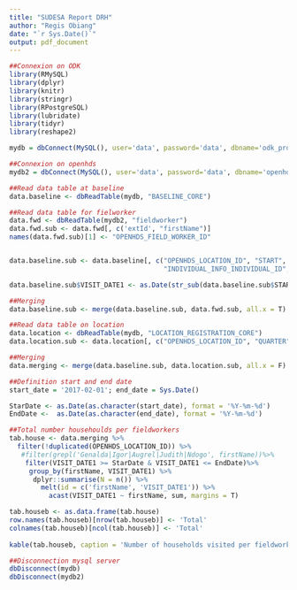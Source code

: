 ```yaml
---
title: "SUDESA Report DRH"
author: "Regis Obiang"
date: "`r Sys.Date()`"
output: pdf_document
---
```


```r

##Connexion on ODK
library(RMySQL)
library(dplyr)
library(knitr)
library(stringr)
library(RPostgreSQL)
library(lubridate)
library(tidyr)
library(reshape2)

mydb = dbConnect(MySQL(), user='data', password='data', dbname='odk_prod', host='192.168.1.62')

##Connexion on openhds
mydb2 = dbConnect(MySQL(), user='data', password='data', dbname='openhds', host='192.168.1.62')

##Read data table at baseline
data.baseline <- dbReadTable(mydb, "BASELINE_CORE")

##Read data table for fielworker
data.fwd <- dbReadTable(mydb2, "fieldworker")
data.fwd.sub <- data.fwd[, c('extId', "firstName")]
names(data.fwd.sub)[1] <- "OPENHDS_FIELD_WORKER_ID"


data.baseline.sub <- data.baseline[, c("OPENHDS_LOCATION_ID", "START", 
                                       "INDIVIDUAL_INFO_INDIVIDUAL_ID", "OPENHDS_FIELD_WORKER_ID")]

data.baseline.sub$VISIT_DATE1 <- as.Date(str_sub(data.baseline.sub$START , 1, 10), format = '%Y-%m-%d')

##Merging 
data.baseline.sub <- merge(data.baseline.sub, data.fwd.sub, all.x = T)

##Read data table on location
data.location <- dbReadTable(mydb, "LOCATION_REGISTRATION_CORE")
data.location.sub <- data.location[, c("OPENHDS_LOCATION_ID", "QUARTER")]

##Merging
data.merging <- merge(data.baseline.sub, data.location.sub, all.x = F)

##Definition start and end date
start_date = '2017-02-01'; end_date = Sys.Date()

StarDate <- as.Date(as.character(start_date), format = '%Y-%m-%d')
EndDate <-  as.Date(as.character(end_date), format = '%Y-%m-%d')

##Total number househoulds per fieldworkers
tab.house <- data.merging %>%
  filter(!duplicated(OPENHDS_LOCATION_ID)) %>%
   #filter(grepl('Genalda|Igor|Augrel|Judith|Ndogo', firstName))%>%
    filter(VISIT_DATE1 >= StarDate & VISIT_DATE1 <= EndDate)%>%
     group_by(firstName, VISIT_DATE1) %>%
      dplyr::summarise(N = n()) %>%
        melt(id = c('firstName', 'VISIT_DATE1')) %>%
          acast(VISIT_DATE1 ~ firstName, sum, margins = T)

tab.houseb <- as.data.frame(tab.house)
row.names(tab.houseb)[nrow(tab.houseb)] <- 'Total'
colnames(tab.houseb)[ncol(tab.houseb)] <- 'Total'
        
kable(tab.houseb, caption = 'Number of households visited per fieldworkers')

##Disconnection mysql server
dbDisconnect(mydb)
dbDisconnect(mydb2)
```



